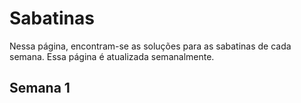 # Sabatinas {.unnumbered}

Nessa página, encontram-se as soluções para as sabatinas de cada semana. Essa página é atualizada semanalmente.

## Semana 1

